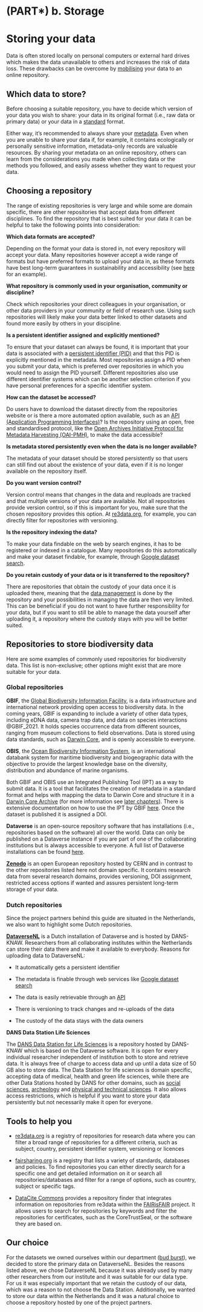 # (PART\*) b. Storage {.unnumbered}

# Storing your data
Data is often stored locally on personal computers or external hard drives which makes the data unavailable to others and increases the risk of data loss. These drawbacks can be overcome by [mobilising](#mobilisation) your data to an online repository. 

## Which data to store?

Before choosing a suitable repository, you have to decide which version of your data you wish to share: your data in its original format (i.e., raw data or primary data) or your data in a [standard](#standardise) format.

Either way, it’s recommended to always share your [metadata](#metadata). Even when you are unable to share your data if, for example, it contains ecologically or personally sensitive information, metadata-only records are valuable resources. By sharing your metadata on an online repository, others can learn from the considerations you made when collecting data or the methods you followed, and easily assess whether they want to request your data.

## Choosing a repository 

The range of existing repositories is very large and while some are domain specific, there are other repositories that accept data from different disciplines. To find the repository that is best suited for your data it can be helpful to take the following points into consideration:

**Which data formats are accepted?**

Depending on the format your data is stored in, not every repository will accept your data. Many repositories however accept a wide range of formats but have preferred formats to upload your data in, as these formats have best long-term guarantees in sustainability and accessibility (see [here](https://dans.knaw.nl/en/file-formats/) for an example).

**What repository is commonly used in your organisation, community or discipline? **

Check which repositories your direct colleagues in your organisation, or other data providers in your community or field of research use. Using such repositories will likely make your data better linked to other datasets and found more easily by others in your discipline. 

**Is a persistent identifier assigned and explicitly mentioned?**

To ensure that your dataset can always be found, it is important that your data is associated with a [persistent identifier (PID)](#PID) and that this PID is explicitly mentioned in the metadata. Most repositories assign a PID when you submit your data, which is preferred over repositories in which you would need to assign the PID yourself. Different repositories also use different identifier systems which can be another selection criterion if you have personal preferences for a specific identifier system.   

**How can the dataset be accessed?**

Do users have to download the dataset directly from the repositories website or is there a more automated option available, such as an [API (Application Programming Interfaces)](#API)?  Is the repository using an open, free and standardised protocol, like the [Open Archives Initiative Protocol for Metadata Harvesting (OAI-PMH)](https://www.openarchives.org/pmh/), to make the data accessible?

**Is metadata stored persistently even when the data is no longer available?**

The metadata of your dataset should be stored persistently so that users can still find out about the existence of your data, even if it is no longer available on the repository itself. 

**Do you want version control?**

Version control means that changes in the data and reuploads are tracked and that  multiple versions of your data are available. Not all repositories provide version control, so if this is important for you, make sure that the chosen repository provides this option. At [re3data.org](http://re3data.org), for example, you can directly filter for repositories with versioning. 

**Is the repository indexing the data?**

To make your data findable on the web by search engines, it has to be registered or indexed in a catalogue. Many repositories do this automatically and make your dataset findable, for example, through [Google dataset search](https://datasetsearch.research.google.com/). 


**Do you retain custody of your data or is it transferred to the repository?**

There are repositories that obtain the custody of your data once it is uploaded there, meaning that the [data management](#datamanagement) is done by the repository and your possibilities in managing the data are then very limited. This can be beneficial if you do not want to have further responsibility for your data, but if you want to still be able to manage the data yourself after uploading it, a repository where the custody stays with you will be better suited. 

## Repositories to store biodiversity data

Here are some examples of commonly used repositories for biodiversity data. This list is non-exclusive;  other options might exist that are more suitable for your data.

### Global repositories
**GBIF**, the [Global Biodiversity Information Facility](http://gbif.org), is a data infrastructure and international network providing open access to biodiversity data. In the coming years, GBIF is expanding to include a variety of other data types, including eDNA data, camera trap data, and data on species interactions @GBIF_2021. It holds species occurrence data from different sources, ranging from museum collections to field observations. Data is stored using data standards, such as [Darwin Core](#DwC), and is openly accessible to everyone. 

**OBIS**, the [Ocean Biodiversity Information System](https://obis.org/), is an international databank system for maritime biodiversity and biogeographic data with the objective to provide the largest knowledge base on the diversity, distribution and abundance of marine organisms. 

Both GBIF and OBIS use an Integrated Publishing Tool (IPT) as a way to submit data. It is a tool that facilitates the creation of metadata in a standard format and helps with mapping the data to Darwin Core and structure it in a [Darwin Core Archive](#DwC-A) (for more information see [later chapters](#darwin-core-archive)). There is extensive documentation on how to use the IPT by GBIF [here](https://ipt.gbif.org/manual/en/ipt/latest/dwca-guide). Once the dataset is published it is assigned a DOI.

**Dataverse** is an open-source repository software that has installations (i.e., repositories based on the software) all over the world. Data can only be published on a Dataverse instance if you are part of one of the collaborating institutions but is always accessible to everyone. A full list of Dataverse installations can be found [here](https://dataverse.org/installations).

[**Zenodo**](https://zenodo.org/) is an open European repository hosted by CERN and in contrast to the other repositories listed here not domain specific. It contains research data from several research domains, provides versioning, DOI assignment, restricted access options if wanted and assures persistent long-term storage of your data. 

### Dutch repositories
Since the project partners behind this guide are situated in the Netherlands, we also want to highlight some Dutch repositories. 

**[DataverseNL](https://dataverse.nl/)** is a Dutch installation of Dataverse and is hosted by DANS-KNAW. Researchers from all collaborating institutes within the Netherlands can store their data there and make it available to everybody. Reasons for uploading data to DataverseNL:

- It automatically gets a persistent identifier

- The metadata is finable through web services like [Google dataset search](https://datasetsearch.research.google.com/)

- The data is easily retrievable through an [API](#API) 

- There is versioning to track changes and re-uploads of the data

- The custody of the data stays with the data owners


**DANS Data Station Life Sciences**

The [DANS Data Station for Life Sciences](https://dans.knaw.nl/en/life-sciences/) is a repository hosted by DANS-KNAW which is based on the Dataverse software. It is open for every individual researcher independent of institution both to store and retrieve data. It is always free of charge to access data and up until a data size of 50 GB also to store data. The Data Station for life sciences is domain specific, accepting data of medical, health and green life sciences, while there are other Data Stations hosted by DANS for other domains, such as [social sciences](https://dans.knaw.nl/en/social-sciences-and-humanities/), [archeology](https://dans.knaw.nl/en/archaeology/) and [physical and technical sciences](https://dans.knaw.nl/en/physical-and-technical-sciences/). It also allows access restrictions, which is helpful if you want to store your data persistently but not necessarily make it open for everyone. 

## Tools to help you 

- [re3data.org](http://re3data.org) is a registry of repositories for research data where you can filter a broad range of repositories for a different criteria, such as subject, country, persistent identifier system, versioning or licences

- [fairsharing.org](http://fairsharing.org) is a registry that lists a variety of standards, databases and policies. To find repositories you can either directly search for a specific one and get detailed information on it or search all repositories/databases and filter for a range of options, such as country, subject or specific tags. 

- [DataCite Commons](https://commons.datacite.org/) provides a repository finder that integrates information on repositories from re3data within the [FAIRisFAIR](https://www.fairsfair.eu/) project. It allows users to search for repositories by keywords and filter the repositories for certificates, such as the CoreTrustSeal, or the software they are based on. 

## Our choice
For the datasets we owned ourselves within our department ([bud burst](#budburst)), we decided to store the primary data on DataverseNL. Besides the reasons listed above, we chose DataverseNL because it was already used by many other researchers from our institute and it was suitable for our data type. For us it was especially important that we retain the custody of our data, which was a reason to not choose the Data Station. Additionally, we wanted to store our data within the Netherlands and it was a natural choice to choose a repository hosted by one of the project partners. 